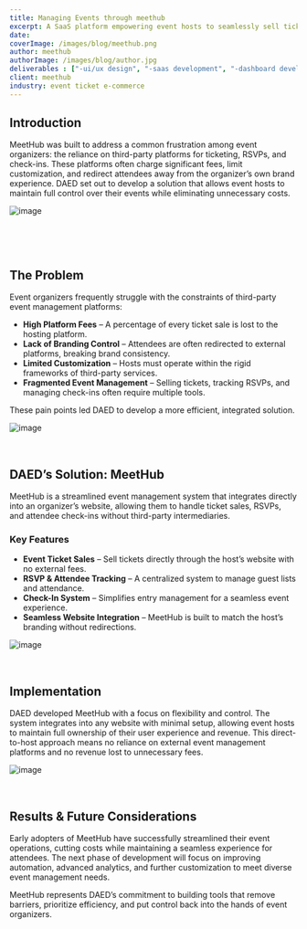 ```yaml
---
title: Managing Events through meethub
excerpt: A SaaS platform empowering event hosts to seamlessly sell tickets, manage attendees, and streamline event operations—all from their own website.
date: 
coverImage: /images/blog/meethub.png
author: meethub
authorImage: /images/blog/author.jpg
deliverables : ["-ui/ux design", "-saas development", "-dashboard development", "-branding/identity", "-web development"]
client: meethub
industry: event ticket e-commerce
---
```




## **Introduction**

MeetHub was built to address a common frustration among event organizers: the reliance on third-party platforms for ticketing, RSVPs, and check-ins. These platforms often charge significant fees, limit customization, and redirect attendees away from the organizer’s own brand experience. DAED set out to develop a solution that allows event hosts to maintain full control over their events while eliminating unnecessary costs.

![image](/images/blog/meethub1.png)

<p>&nbsp;</p>

&nbsp;

## **The Problem**

Event organizers frequently struggle with the constraints of third-party event management platforms:

- **High Platform Fees** – A percentage of every ticket sale is lost to the hosting platform.
- **Lack of Branding Control** – Attendees are often redirected to external platforms, breaking brand consistency.
- **Limited Customization** – Hosts must operate within the rigid frameworks of third-party services.
- **Fragmented Event Management** – Selling tickets, tracking RSVPs, and managing check-ins often require multiple tools.

These pain points led DAED to develop a more efficient, integrated solution.

![image](/images/blog/meethub2.png)

<p>&nbsp;</p>


## **DAED’s Solution: MeetHub**

MeetHub is a streamlined event management system that integrates directly into an organizer’s website, allowing them to handle ticket sales, RSVPs, and attendee check-ins without third-party intermediaries.  

### **Key Features**
- **Event Ticket Sales** – Sell tickets directly through the host’s website with no external fees.
- **RSVP & Attendee Tracking** – A centralized system to manage guest lists and attendance.
- **Check-In System** – Simplifies entry management for a seamless event experience.
- **Seamless Website Integration** – MeetHub is built to match the host’s branding without redirections.

![image](/images/blog/meethub3.png)

<p>&nbsp;</p>

## **Implementation**

DAED developed MeetHub with a focus on flexibility and control. The system integrates into any website with minimal setup, allowing event hosts to maintain full ownership of their user experience and revenue. This direct-to-host approach means no reliance on external event management platforms and no revenue lost to unnecessary fees.

![image](/images/blog/meethub.png)

<p>&nbsp;</p>

## **Results & Future Considerations**

Early adopters of MeetHub have successfully streamlined their event operations, cutting costs while maintaining a seamless experience for attendees. The next phase of development will focus on improving automation, advanced analytics, and further customization to meet diverse event management needs.

MeetHub represents DAED’s commitment to building tools that remove barriers, prioritize efficiency, and put control back into the hands of event organizers.